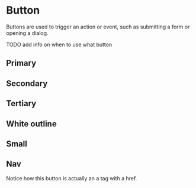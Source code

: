 
# Button

Buttons are used to trigger an action or event, such as submitting a form or opening a dialog.

TODO add info on when to use what button

<ArgsTable of={Button} />

## Primary

<Story id="components-general-button--primary" />

## Secondary

<Story id="components-general-button--secondary" />

## Tertiary

<Story id="components-general-button--tertiary" />

## White outline

<Story id="components-general-button--outline-white" />

## Small

<Story id="components-general-button--small" />

## Nav

<Story id="components-general-button--nav" />

Notice how this button is actually an a tag with a href.
